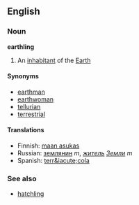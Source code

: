 ==English==
===Noun===
'''earthling'''

#An [[inhabitant]] of the [[Earth]]

====Synonyms====
*[[earthman]]
*[[earthwoman]]
*[[tellurian]]
*[[terrestrial]]

====Translations====
*Finnish: [[maan asukas]]
*Russian: [[землянин]] ''m'', ''[[житель]] [[Земля|Земли]]'' ''m''
*Spanish: [[terr&iacute;cola]]

===See also===
*[[hatchling]]